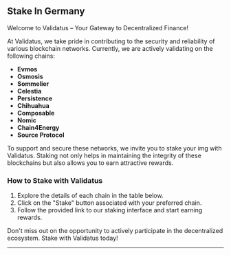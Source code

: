 
## Stake In Germany

<ShareButton />
Welcome to Validatus – Your Gateway to Decentralized Finance!

At Validatus, we take pride in contributing to the security and reliability of various blockchain
networks. Currently, we are actively validating on the following chains:

- **Evmos**
- **Osmosis**
- **Sommelier**
- **Celestia**
- **Persistence**
- **Chihuahua**
- **Composable**
- **Nomic**
- **Chain4Energy**
- **Source Protocol**

To support and secure these networks, we invite you to stake your img with Validatus. Staking not only helps in maintaining the integrity of these blockchains but also allows you to earn attractive rewards.

### How to Stake with Validatus

1. Explore the details of each chain in the table below.
2. Click on the "Stake" button associated with your preferred chain.
3. Follow the provided link to our staking interface and start earning rewards.

Don't miss out on the opportunity to actively participate in the decentralized ecosystem. Stake with Validatus today!

---

<StakeableChains />
